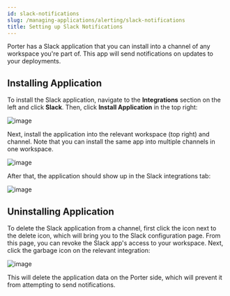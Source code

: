 ```yaml
---
id: slack-notifications
slug: /managing-applications/alerting/slack-notifications
title: Setting up Slack Notifications
---
```


Porter has a Slack application that you can install into a channel of any workspace you're part of. This app will send notifications on updates to your deployments.

## Installing Application

To install the Slack application, navigate to the **Integrations** section on the left and click **Slack**. Then, click **Install Application** in the top right:

![image](https://user-images.githubusercontent.com/25856165/128559944-d14cb6f9-8bfd-4294-8ed1-5455f3c3304d.png)

Next, install the application into the relevant workspace (top right) and channel. Note that you can install the same app into multiple channels in one workspace.

![image](https://user-images.githubusercontent.com/25856165/128560147-ab5308db-ec0c-49f2-a2c8-9405f205665b.png)

After that, the application should show up in the Slack integrations tab:

![image](https://user-images.githubusercontent.com/25856165/128560472-bd4d35c3-31d5-4ee1-b137-206d3b914c13.png)

## Uninstalling Application

To delete the Slack application from a channel, first click the icon next to the delete icon, which will bring you to the Slack configuration page. From this page, you can revoke the Slack app's access to your workspace. Next, click the garbage icon on the relevant integration:

![image](https://user-images.githubusercontent.com/25856165/128560956-35b5051d-cb7e-49d7-bc70-b26cfdd718f8.png)

This will delete the application data on the Porter side, which will prevent it from attempting to send notifications.
